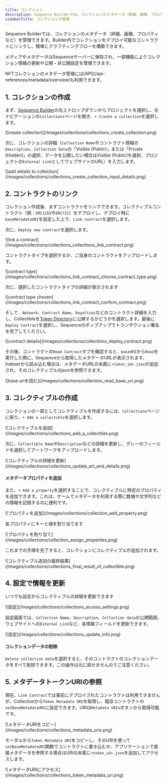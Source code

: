 ```yaml
---
title: コレクション
description: Sequence Builderでは、コレクションのメタデータ（詳細、画像、プロパティなど）を管理できます。コレクションをデプロイ可能なコントラクトにリンクし、簡単にクラフティングフローを構築できます。Sequenceサーバー上でコレクション情報の更新や公開・非公開設定も可能です。
sidebarTitle: コレクションの管理
---
```


Sequence Builderでは、コレクションのメタデータ（詳細、画像、プロパティなど）を管理できます。Builder内でコレクションをデプロイ可能なコントラクトにリンクし、簡単にクラフティングフローを構築できます。

メディアやメタデータはSequenceサーバーに保存され、一部機能によりコレクション情報の更新や公開・非公開設定を管理できます。

<Tip>
  NFTコレクションのメタデータ管理には[API](/api-references/metadata/overview)も利用できます。
</Tip>

## 1. コレクションの作成
まず、[Sequence Builder](https://sequence.build)の左上ドロップダウンからプロジェクトを選択し、左ナビゲーションの`Collections`ページを開き、`+ Create a collection`を選択します。

<Frame>
  ![create collection](/images/collections/collections_create_collection.png)
</Frame>

次に、コレクションの詳細（`Collection Name`やコントラクト情報の`Description`、`Collection Data`の「Visible (Public)」または「Private (Hidden)」の選択、データを公開したい場合はVisible (Public)を選択、プロジェクトの`External Link`としてウェブサイトのURL）を入力します。

<Frame>
  ![add details to collection](/images/collections/collections_create_collection_input_details.png)
</Frame>

## 2. コントラクトのリンク
コレクション作成後、まずコントラクトをリンクできます。コレクティブルコントラクト（例：`ERC1155`や`ERC721`）をデプロイし、デプロイ時に`baseMetadataURI`を設定した上で、`Link contract`を選択します。

次に、`Deploy new contract`を選択します。

<Frame>
  ![link a contract](/images/collections/collections_collections_link_contract.png)
</Frame>

コントラクトタイプを選択するか、ご自身のコントラクトをアップロードします。

<Frame>
  ![contract type](/images/collections/collections_link_contract_choose_contract_type.png)
</Frame>

次に、選択したコントラクトタイプの詳細が表示されます

<Frame>
  ![contract type chosen](/images/collections/collections_link_contract_confirm_contract.png)
</Frame>

そして、`Network`、`Contract Name`、`Royalties`などのコントラクト詳細を入力し、Collectibleを[Token Directory](/api-references/indexer/examples/metadata-tips)に公開するかどうかを選択します。最後に`Deploy Contract`を選択し、Sequenceのポップアップでトランザクション署名を完了してください。

<Frame>
  ![contract details](/images/collections/collections_deploy_contract.png)
</Frame>

その後、コントラクトの`Read Contract`タブを確認すると、`baseURI`から`Read`を実行した際に、Sequenceから取得したメタデータURLが表示されます。Indexerから読み込む場合は、メタデータURLの末尾に`<token_id>.json`が追加され、そのコレクティブルのjsonを参照できます。

<Frame>
  ![base uriを読む](/images/collections/collection_read_base_uri.png)
</Frame>

## 3. コレクティブルの作成
コレクションの一部としてコレクティブルを作成するには、`Collections`ページに戻り、`+ Add a collectible`を選択します。

<Frame>
  ![コレクティブルを追加](/images/collections/collections_add_a_collectible.png)
</Frame>

次に、`Collectible Name`や`Description`などの詳細を更新し、グレーのフィールドを選択してアートワークをアップロードします。

<Frame>
  ![コレクティブルの詳細を更新](/images/collections/collections_update_art_and_details.png)
</Frame>

#### メタデータプロパティを追加
また、`+ Add a property`を選択することで、コレクティブルに特定のプロパティを追加できます。これは、ゲームでメタデータを利用する際に数値や文字列などの情報を記録するのに便利です。

<Frame>
  ![プロパティを追加](/images/collections/collection_add_property.png)
</Frame>

各プロパティにキーと値を割り当てます

<Frame>
  ![プロパティを割り当て](/images/collections/collection_assign_properties.png)
</Frame>

これまでの手順を完了すると、コレクションにコレクティブルが追加されます。

<Frame>
  ![コレクティブル追加の最終結果](/images/collections/collections_final_result_of_collectible.png)
</Frame>

## 4. 設定で情報を更新
いつでも設定からコレクティブルの詳細を更新できます

<Frame>
  ![設定](/images/collections/collections_access_settings.png)
</Frame>

設定画面では、`Collection Name`、`Description`、`Collection data`の公開範囲、ウェブサイトへの`External Link`など、各情報フィールドを更新できます。

<Frame>
  ![設定](/images/collections/collections_update_info.png)
</Frame>

#### コレクションデータの削除
`Delete collection data`を選択すると、そのコントラクトのコレクションデータをすべて削除できます。この操作は元に戻せませんのでご注意ください。

## 5. メタデータトークンURIの参照
現在、`Link Contract`では事前にデプロイされたコントラクトは利用できませんが、Collectionから`Token Metadata URI`を取得し、既存コントラクトの`setBaseMetadataURI`に設定できます。URIは`Metadata URIs`ボタンから取得可能です。

<Frame>
  ![メタデータURIをコピー](/images/collections/collections_metadata_uris.png)
</Frame>

モーダルから`Token Metadata URI`をコピーし、そのURIを使って`setBaseMetadataURI`関数でコントラクトに書き込むか、アプリケーションで直接メタデータを参照する場合はURIの末尾に`<token_id>.json`を追加してアクセスします。

<Frame>
  ![メタデータURIにアクセス](/images/collections/collections_token_metadata_uri.png)
</Frame>